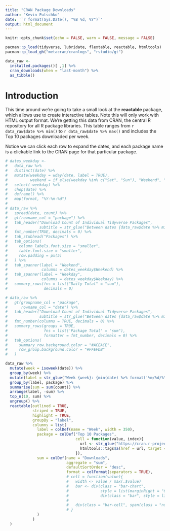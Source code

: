 ```yaml
---
title: "CRAN Package Downloads"
author: "Kevin Putschko"
date: '`r format(Sys.Date(), "%B %d, %Y")`'
output: html_document
---
```


```r
knitr::opts_chunk$set(echo = FALSE, warn = FALSE, message = FALSE)

pacman::p_load(tidyverse, lubridate, flextable, reactable, htmltools)
pacman::p_load_gh("metacran/cranlogs", "rstudio/gt")
```

```r
data_raw <- 
  installed.packages()[ ,1] %>% 
  cran_downloads(when = "last-month") %>% 
  as_tibble()
```

# Introduction

This time around we're going to take a small look at the **reactable** package, which allows use to create interactive tables.  Note this will only work with HTML output format.  We're getting this data from CRAN, the central R repository for all R package libraries.  This table ranges from `r data_raw$date %>% min()` to `r data_raw$date %>% max()` and includes the Top 10 packages downloaded per week.

Notice we can click each row to expand the dates, and each package name is a clickable link to the CRAN page for that particular package.


```r
# dates_weekday <- 
#   data_raw %>% 
#   distinct(date) %>% 
#   mutate(weekday = wday(date, label = TRUE),
#          weekend = if_else(weekday %in% c("Sat", "Sun"), "Weekend", "Weekday")) %>% 
#   select(-weekday) %>% 
#   chop(date) %>% 
#   deframe() %>% 
#   map(format, "%Y-%m-%d")
# 
# data_raw %>% 
#   spread(date, count) %>% 
#   gt(rowname_col = "package") %>% 
#   tab_header("Download Count of Individual Tidyverse Packages",
#              subtitle = str_glue("Between dates {data_raw$date %>% min()} and {data_raw$date %>% max()}")) %>% 
#   fmt_number(TRUE, decimals = 0) %>% 
#   tab_stubhead("Packages") %>% 
#   tab_options(
#     column_labels.font.size = "smaller",
#     table.font.size = "smaller",
#     row.padding = px(5)
#   ) %>% 
#   tab_spanner(label = "Weekend",
#               columns = dates_weekday$Weekend) %>% 
#   tab_spanner(label = "Weekday",
#               columns = dates_weekday$Weekday) %>% 
#   summary_rows(fns = list("Daily Total" = "sum"), 
#                decimals = 0)
```

```r
# data_raw %>%
#   gt(groupname_col = "package",
#      rowname_col = "date") %>%
#   tab_header("Download Count of Individual Tidyverse Packages",
#              subtitle = str_glue("Between dates {data_raw$date %>% min()} and {data_raw$date %>% max()}")) %>%
#   fmt_number(columns = TRUE, decimals = 0) %>%
#   summary_rows(groups = TRUE,
#                fns = list('Package Total' = "sum"),
#                formatter = fmt_number, decimals = 0) %>%
#   tab_options(
#     summary_row.background.color = "#ACEACE",
#     row_group.background.color = "#FFEFDB"
#   )
```

```r
data_raw %>% 
  mutate(week = isoweek(date)) %>% 
  group_by(week) %>% 
  mutate(label = str_glue("Week {week}: {min(date) %>% format('%m/%d/%Y')} - {max(date) %>% format('%m/%d/%Y')}")) %>% 
  group_by(label, package) %>% 
  summarise(sum = sum(count)) %>% 
  arrange(label, -sum) %>%
  top_n(10, sum) %>% 
  ungroup() %>% 
  reactable(outlined = TRUE,
            striped = TRUE,
            highlight = TRUE,
            groupBy = "label",
            columns = list( 
              label = colDef(name = "Week", width = 350),
              package = colDef("Top 10 Packages",
                               cell = function(value, index){
                                 url <- str_glue("https://cran.r-project.org/web/packages/{.[index, 'package']}/index.html")
                                 htmltools::tags$a(href = url, target = "_blank", as.character(value))
                               }),
              sum = colDef(name = "Downloads",
                           aggregate = "sum",
                           defaultSortOrder = "desc",
                           format = colFormat(separators = TRUE),
                           # cell = function(value){
                           #   width <- value / max(.$value)
                           #   bar <- div(class = "bar-chart",
                           #              style = list(marginRight = "6px"),
                           #              div(class = "bar", style = list(width = width, backgroundColor = "#3fc1c9")))
                           #   
                           #   div(class = "bar-cell", span(class = "number", value), bar)
                           # }
              )
            )
  )
```
